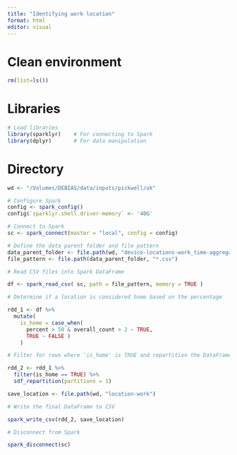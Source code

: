 ```yaml
---
title: "Identifying work location"
format: html
editor: visual
---
```


# Clean environment

```r
rm(list=ls())
```

# Libraries

```r
# Load libraries
library(sparklyr)    # For connecting to Spark
library(dplyr)       # For data manipulation
```

# Directory

```r
wd <- "/Volumes/DEBIAS/data/inputs/pickwell/uk"
```

```r
# Configure Spark
config <- spark_config()
config$`sparklyr.shell.driver-memory` <- '40G'

# Connect to Spark
sc <- spark_connect(master = "local", config = config)
```

```r
# Define the data parent folder and file pattern 
data_parent_folder <- file.path(wd, "device-locations-work_time-aggregation") 
file_pattern <- file.path(data_parent_folder, "*.csv")

# Read CSV files into Spark DataFrame

df <- spark_read_csv( sc, path = file_pattern, memory = TRUE )

# Determine if a location is considered home based on the percentage

rdd_1 <- df %>%
  mutate(
    is_home = case_when( 
      percent > 50 & overall_count > 2 ~ TRUE,
      TRUE ~ FALSE )
    )

# Filter for rows where 'is_home' is TRUE and repartition the DataFrame

rdd_2 <- rdd_1 %>% 
  filter(is_home == TRUE) %>% 
  sdf_repartition(partitions = 1)

save_location <- file.path(wd, "location-work")

# Write the final DataFrame to CSV

spark_write_csv(rdd_2, save_location)

# Disconnect from Spark

spark_disconnect(sc)

```
